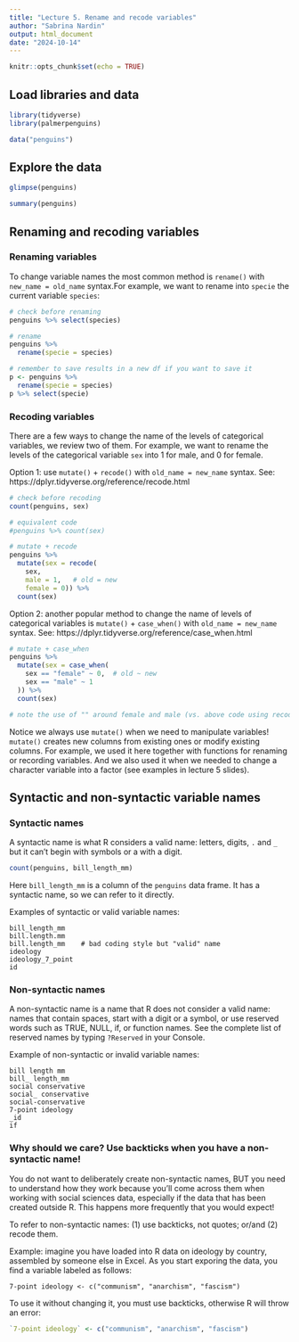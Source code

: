 ```yaml
---
title: "Lecture 5. Rename and recode variables"
author: "Sabrina Nardin"
output: html_document
date: "2024-10-14"
---
```


```r
knitr::opts_chunk$set(echo = TRUE)
```

## Load libraries and data

```r
library(tidyverse)
library(palmerpenguins)
```

```r
data("penguins")
```


## Explore the data

```r
glimpse(penguins)
```

```r
summary(penguins)
```


## Renaming and recoding variables


### Renaming variables

To change variable names the most common method is `rename()` with `new_name = old_name` syntax.For example, we want to rename into `specie` the current variable `species`: 

```r
# check before renaming
penguins %>% select(species)
```

```r
# rename
penguins %>% 
  rename(specie = species)  
```

```r
# remember to save results in a new df if you want to save it
p <- penguins %>% 
  rename(specie = species) 
p %>% select(specie)
```


### Recoding variables

There are a few ways to change the name of the levels of categorical variables, we review two of them. For example, we want to rename the levels of the categorical variable `sex` into 1 for male, and 0 for female.

Option 1: use `mutate()` + `recode()` with `old_name = new_name` syntax. See: https://dplyr.tidyverse.org/reference/recode.html
```r
# check before recoding
count(penguins, sex)

# equivalent code
#penguins %>% count(sex)
```

```r
# mutate + recode
penguins %>%
  mutate(sex = recode(
    sex,
    male = 1,   # old = new
    female = 0)) %>%  
  count(sex)
```


Option 2: another popular method to change the name of levels of categorical variables is `mutate()` + `case_when()` with `old_name = new_name` syntax. See: https://dplyr.tidyverse.org/reference/case_when.html
```r
# mutate + case_when
penguins %>%
  mutate(sex = case_when(
    sex == "female" ~ 0,  # old ~ new
    sex == "male" ~ 1
  )) %>%
  count(sex)

# note the use of "" around female and male (vs. above code using recode
```

Notice we always use `mutate()` when we need to manipulate variables! `mutate()` creates new columns from existing ones or modify existing columns. For example, we used it here together with functions for renaming or recording variables. And we also used it when we needed to change a character variable into a factor (see examples in lecture 5 slides).


## Syntactic and non-syntactic variable names

### Syntactic names

A syntactic name is what R considers a valid name: letters, digits, `.` and `_` but it can’t begin with symbols or a with a digit.

```r
count(penguins, bill_length_mm)
```

Here `bill_length_mm` is a column of the `penguins` data frame. It has a syntactic name, so we can refer to it directly. 

Examples of syntactic or valid variable names:
```
bill_length_mm
bill.length.mm
bill.length_mm    # bad coding style but "valid" name
ideology
ideology_7_point
id
```

### Non-syntactic names

A non-syntactic name is a name that R does not consider a valid name: names that contain spaces, start with a digit or a symbol, or use reserved words such as TRUE, NULL, if, or function names. See the complete list of reserved names by typing `?Reserved` in your Console.

Example of non-syntactic or invalid variable names:
```
bill length mm
bill_ length_mm
social conservative
social_ conservative
social-conservative
7-point ideology
_id
if
```

### Why should we care? Use backticks when you have a non-syntactic name!

You do not want to deliberately create non-syntactic names, BUT you need to understand how they work because you’ll come across them when working with social sciences data, especially if the data that has been created outside R. This happens more frequently that you would expect!

To refer to non-syntactic names: (1) use backticks, not quotes; or/and (2) recode them.

Example: imagine you have loaded into R data on ideology by country, assembled by someone else in Excel. As you start exporing the data, you find a variable labeled as follows:

```
7-point ideology <- c("communism", "anarchism", "fascism")
```

To use it without changing it, you must use backticks, otherwise R will throw an error:
```r
`7-point ideology` <- c("communism", "anarchism", "fascism")
```


